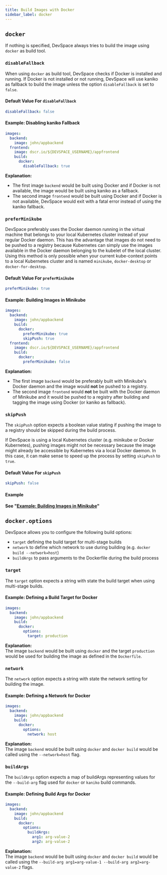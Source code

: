 ```yaml
---
title: Build Images with Docker
sidebar_label: docker
---
```


## `docker`
If nothing is specified, DevSpace always tries to build the image using `docker` as build tool.

### `disableFallback`
When using `docker` as build tool, DevSpace checks if Docker is installed and running. If Docker is not installed or not running, DevSpace will use kaniko as fallback to build the image unless the option `disableFallback` is set to `false`.

#### Default Value For `disableFallback`
```yaml
disableFallback: false
```

#### Example: Disabling kaniko Fallback
```yaml
images:
  backend:
    image: john/appbackend
  frontend:
    image: dscr.io/${DEVSPACE_USERNAME}/appfrontend
    build:
      docker:
        disableFallback: true
```
**Explanation:**  
- The first image `backend` would be built using Docker and if Docker is not available, the image would be built using kaniko as a fallback.
- The second image `frontend` would be built using Docker and if Docker is not available, DevSpace would exit with a fatal error instead of using the kaniko fallback.

### `preferMinikube`
DevSpace preferably uses the Docker daemon running in the virtual machine that belongs to your local Kubernetes cluster instead of your regular Docker daemon. This has the advantage that images do not need to be pushed to a registry because Kubernetes can simply use the images available in the Docker daemon belonging to the kubelet of the local cluster. Using this method is only possible when your current kube-context points to a local Kubernetes cluster and is named `minikube`, `docker-desktop` or `docker-for-desktop`.

#### Default Value For `preferMinikube`
```yaml
preferMinikube: true
```

#### Example: Building Images in Minikube
```yaml
images:
  backend:
    image: john/appbackend
    build:
      docker:
        preferMinikube: true
        skipPush: true
  frontend:
    image: dscr.io/${DEVSPACE_USERNAME}/appfrontend
    build:
      docker:
        preferMinikube: false
```
**Explanation:**  
- The first image `backend` would be preferably built with Minikube's Docker daemon and the image would **not** be pushed to a registry.
- The second image `frontend` would **not** be built with the Docker daemon of Minikube and it would be pushed to a registry after building and tagging the image using Docker (or kaniko as fallback).

### `skipPush`
The `skipPush` option expects a boolean value stating if pushing the image to a registry should be skipped during the build process.

If DevSpace is using a local Kubernetes cluster (e.g. minikube or Docker Kubernetes), pushing images might not be necessary because the image might already be accessible by Kubernetes via a local Docker daemon. In this case, it can make sense to speed up the process by setting `skipPush` to `true`.

#### Default Value For `skipPush`
```yaml
skipPush: false
```

#### Example
**See "[Example: Building Images in Minikube](#example-building-images-in-minikube)"**


## `docker.options`
DevSpace allows you to configure the following build options:
- `target` defining the build target for multi-stage builds
- `network` to define which network to use during building (e.g. `docker build --network=host`)
- `buildArgs` to pass arguments to the Dockerfile during the build process

### `target`
The `target` option expects a string with state the build target when using multi-stage builds.

#### Example: Defining a Build Target for Docker
```yaml
images:
  backend:
    image: john/appbackend
    build:
      docker:
        options:
          target: production
```
**Explanation:**  
The image `backend` would be built using `docker` and the target `production` would be used for building the image as defined in the `Dockerfile`.


### `network`
The `network` option expects a string with state the network setting for building the image.

#### Example: Defining a Network for Docker
```yaml
images:
  backend:
    image: john/appbackend
    build:
      docker:
        options:
          network: host
```
**Explanation:**  
The image `backend` would be built using `docker` and `docker build` would be called using the `--network=host` flag.


### `buildArgs`
The `buildArgs` option expects a map of buildArgs representing values for the `--build-arg` flag used for `docker` or `kaniko` build commands.

#### Example: Defining Build Args for Docker
```yaml
images:
  backend:
    image: john/appbackend
    build:
      docker:
        options:
          buildArgs:
            arg1: arg-value-2
            arg2: arg-value-2
```
**Explanation:**  
The image `backend` would be built using `docker` and `docker build` would be called using the `--build-arg arg1=arg-value-1 --build-arg arg2=arg-value-2` flags.
